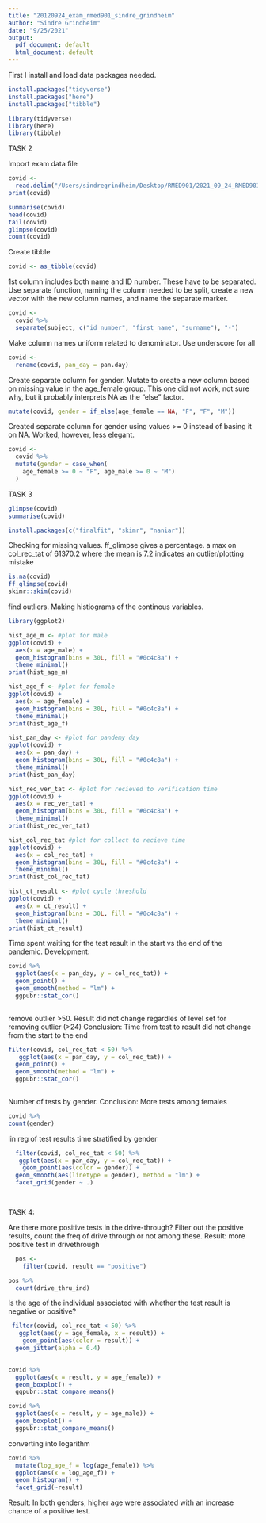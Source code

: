```yaml
---
title: "20120924_exam_rmed901_sindre_grindheim"
author: "Sindre Grindheim"
date: "9/25/2021"
output:
  pdf_document: default
  html_document: default
---
```


First I install and load data packages needed. 
```r
install.packages("tidyverse")
install.packages("here")
install.packages("tibble")
```
```r
library(tidyverse)
library(here)
library(tibble)
```

TASK 2

Import exam data file
```r
covid <-
  read.delim("/Users/sindregrindheim/Desktop/RMED901/2021_09_24_RMED901_Exam_Sindre_Grindheim/DATA/exam_data.txt", sep = "\t")
print(covid)
```

```r
summarise(covid)
head(covid)
tail(covid)
glimpse(covid)
count(covid)
```
Create tibble
```r
covid <- as_tibble(covid)
```



1st column includes both  name and ID number. These have to be separated. Use separate function, naming the column needed to be split, create a new vector with the new column names, and name the separate marker. 

```r
covid <-
  covid %>% 
  separate(subject, c("id_number", "first_name", "surname"), "-")
```

Make column names uniform related to denominator. Use underscore for all

```r
covid <-
  rename(covid, pan_day = pan.day)
```

Create separate column for gender. Mutate to create a new column based on missing value in the age_female group. This one did not work, not sure why, but it probably interprets NA as the "else" factor.
```r
mutate(covid, gender = if_else(age_female == NA, "F", "F", "M"))
```
Created separate column for gender using values >= 0 instead of basing it on NA. Worked, however, less elegant.

```r
covid <-
  covid %>% 
  mutate(gender = case_when(
    age_female >= 0 ~ "F", age_male >= 0 ~ "M")
  )
```

TASK 3

```r
glimpse(covid)
summarise(covid)
```


```r
install.packages(c("finalfit", "skimr", "naniar"))

```

Checking for missing values. ff_glimpse gives a percentage. a max on col_rec_tat of 61370.2 where the mean is 7.2 indicates an outlier/plotting mistake
```r
is.na(covid)
ff_glimpse(covid)
skimr::skim(covid)
```

find outliers. Making histiograms of the continous variables.

```r
library(ggplot2)

hist_age_m <- #plot for male
ggplot(covid) +
  aes(x = age_male) +
  geom_histogram(bins = 30L, fill = "#0c4c8a") +
  theme_minimal()
print(hist_age_m)
```


```r
hist_age_f <- #plot for female
ggplot(covid) +
  aes(x = age_female) +
  geom_histogram(bins = 30L, fill = "#0c4c8a") +
  theme_minimal()
print(hist_age_f)
```

```r
hist_pan_day <- #plot for pandemy day
ggplot(covid) +
  aes(x = pan_day) +
  geom_histogram(bins = 30L, fill = "#0c4c8a") +
  theme_minimal()
print(hist_pan_day)
```


```r
hist_rec_ver_tat <- #plot for recieved to verification time
ggplot(covid) +
  aes(x = rec_ver_tat) +
  geom_histogram(bins = 30L, fill = "#0c4c8a") +
  theme_minimal()
print(hist_rec_ver_tat)
```


```r
hist_col_rec_tat #plot for collect to recieve time
ggplot(covid) +
  aes(x = col_rec_tat) +
  geom_histogram(bins = 30L, fill = "#0c4c8a") +
  theme_minimal()
print(hist_col_rec_tat)
```


```r
hist_ct_result <- #plot cycle threshold
ggplot(covid) +
  aes(x = ct_result) +
  geom_histogram(bins = 30L, fill = "#0c4c8a") +
  theme_minimal()
print(hist_ct_result)
```


Time spent waiting for the test result in the start vs the end of the pandemic. Development:

```r
covid %>% 
  ggplot(aes(x = pan_day, y = col_rec_tat)) +
  geom_point() +
  geom_smooth(method = "lm") +
  ggpubr::stat_cor()
  


```
remove outlier >50. Result did not change regardles of level set for removing outlier (>24)
Conclusion: Time from test to result did not change from the start to the end

```r
filter(covid, col_rec_tat < 50) %>%
   ggplot(aes(x = pan_day, y = col_rec_tat)) +
  geom_point() +
  geom_smooth(method = "lm") +
  ggpubr::stat_cor()
  
```
Number of tests by gender. 
Conclusion: More tests among females

```r
covid %>% 
count(gender)
```

lin reg of test results time stratified by gender


```r
  filter(covid, col_rec_tat < 50) %>%
   ggplot(aes(x = pan_day, y = col_rec_tat)) +
    geom_point(aes(color = gender)) +
  geom_smooth(aes(linetype = gender), method = "lm") +
  facet_grid(gender ~ .)

  
```

TASK 4:

Are there more positive tests in the drive-through?
Filter out the positive results, count the freq of drive through or not among these. 
Result: more positive test in drivethrough

```r
  pos <-
    filter(covid, result == "positive")

```

```r
pos %>% 
  count(drive_thru_ind)
```

Is the age of the individual associated with whether the test result is negative or positive?

```r
 filter(covid, col_rec_tat < 50) %>%
   ggplot(aes(y = age_female, x = result)) +
    geom_point(aes(color = result)) +
  geom_jitter(alpha = 0.4)
  
```

```r
covid %>% 
  ggplot(aes(x = result, y = age_female)) +
  geom_boxplot() +
  ggpubr::stat_compare_means()
```

```r
covid %>% 
  ggplot(aes(x = result, y = age_male)) +
  geom_boxplot() +
  ggpubr::stat_compare_means()
```
converting into logarithm

```r
covid %>% 
  mutate(log_age_f = log(age_female)) %>% 
  ggplot(aes(x = log_age_f)) +
  geom_histogram() +
  facet_grid(~result)
```

Result:
In both genders, higher age were associated with an increase chance of a positive test.

